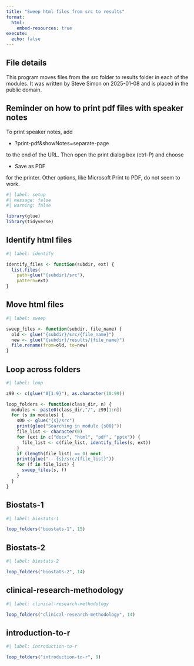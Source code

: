 ```yaml
---
title: "Sweep html files from src to results"
format: 
  html:
    embed-resources: true
execute: 
  echo: false
---
```


## File details

This program moves files from the src folder to results folder in each of the modules. It was written by Steve Simon on 2025-01-08 and is placed in the public domain. 

## Reminder on how to print pdf files with speaker notes

To print speaker notes, add

-   ?print-pdf&showNotes=separate-page 

to the end of the URL. Then open the print dialog box (ctrl-P) and choose

-   Save as PDF

for the printer. Other options, like Microsoft Print to PDF, do not seem to work.

```r
#| label: setup
#| message: false
#| warning: false

library(glue)
library(tidyverse)
```

## Identify html files

```r
#| label: identify

identify_files <- function(subdir, ext) {
  list.files(
    path=glue("{subdir}/src"),
    pattern=ext)
}
```

## Move html files

```r
#| label: sweep

sweep_files <- function(subdir, file_name) {
  old <- glue("{subdir}/src/{file_name}")
  new <- glue("{subdir}/results/{file_name}")
  file.rename(from=old, to=new)
}
```

## Loop across folders

```r
#| label: loop

z99 <- c(glue("0{1:9}"), as.character(10:99))

loop_folders <- function(class_dir, n) {
  modules <- paste0(class_dir,"/", z99[1:n])
  for (s in modules) {
  	s00 <- glue("{s}/src")
    print(glue("Searching in module {s00}"))
    file_list <- character(0)
    for (ext in c("docx", "html", "pdf", "pptx")) {
      file_list <- c(file_list, identify_files(s, ext))
    }
    if (length(file_list) == 0) next
    print(glue("---{s}/src/{file_list}"))
    for (f in file_list) {
      sweep_files(s, f)
    }
  }
}
```

## Biostats-1

```r
#| label: biostats-1

loop_folders("biostats-1", 15)
```

## Biostats-2

```r
#| label: biostats-2

loop_folders("biostats-2", 14)
```

## clinical-research-methodology

```r
#| label: clinical-research-methodology

loop_folders("clinical-research-methodology", 14)
```

## introduction-to-r

```r
#| label: introduction-to-r

loop_folders("introduction-to-r", 9)
```

